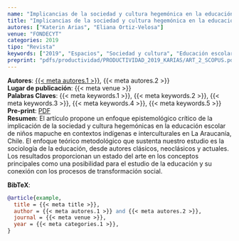 ```yaml
---
name: "Implicancias de la sociedad y cultura hegemónica en la educación escolar en contexto mapuche (Chile): una crítica epistemológica"
title: "Implicancias de la sociedad y cultura hegemónica en la educación escolar en contexto mapuche (Chile): una crítica epistemológica"
autores: ["Katerin Arias", "Eliana Ortiz-Velosa"]
venue: "FONDECYT"
categories: 2019
tipo: "Revista"
keywords: ["2019", "Espacios", "Sociedad y cultura", "Educación escolar en contexto mapuche", "Interculturalidad"]
preprint: "pdfs/productividad/PRODUCTIVIDAD_2019_KARIAS/ART_2_SCOPUS.pdf"
---
```

**Autores**: [{{< meta autores.1 >}}](../members/current/Katerin Arias.qmd), {{< meta autores.2 >}}  
**Lugar de publicación**: {{< meta venue >}}   
**Palabras Claves**: {{< meta keywords.1 >}}, {{< meta keywords.2 >}}, {{< meta keywords.3 >}}, {{< meta keywords.4 >}}, {{< meta keywords.5 >}}  
**Pre-print**: [PDF](../{{< meta preprint >}})  
**Resumen**: El artículo propone un enfoque epistemológico crítico de la implicación de la sociedad y cultura hegemónicas en la educación escolar de niños mapuche en contextos indígenas e interculturales en La Araucanía, Chile. El enfoque teórico metodológico que sustenta nuestro estudio es la sociología de la educación, desde autores clásicos, neoclásicos y actuales. Los resultados proporcionan un estado del arte en los conceptos principales como una posibilidad para el estudio de la educación y su conexión con los procesos de transformación social.   


**BibTeX**:
```bibtex
@article{example,
  title = {{< meta title >}},
  author = {{< meta autores.1 >}} and {{< meta autores.2 >}},
  journal = {{< meta venue >}},
  year = {{< meta categories.1 >}},
}
```
